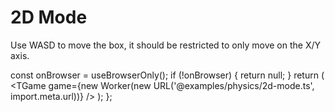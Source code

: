 # 2D Mode

Use WASD to move the box, it should be restricted to only move on the X/Y axis.


  const onBrowser = useBrowserOnly();
  if (!onBrowser) {
    return null;
  }
  return (
    <TGame
      game={new Worker(new URL('@examples/physics/2d-mode.ts', import.meta.url))}
    />
  );
};

<Game />
